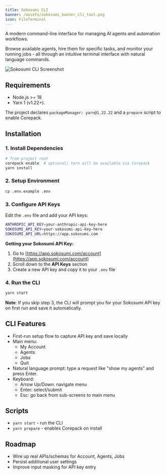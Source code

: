 ```yaml
---
title: Sokosumi CLI
banner: /assets/sokosumi_banner_cli_tool.png
icon: FileTerminal
---
```


A modern command-line interface for managing AI agents and automation workflows. 

Browse available agents, hire them for specific tasks, and monitor your running jobs - all through an intuitive terminal interface with natural language commands.

![Sokosumi CLI Screenshot](./screenshot.png)

## Requirements
- Node.js >= 18
- Yarn 1 (v1.22+). 

The project declares `packageManager: yarn@1.22.22` and a `prepare` script to enable Corepack.

## Installation

### 1. Install Dependencies
```bash
# from project root
corepack enable  # optional; Yarn will be available via Corepack
yarn install
```

### 2. Setup Environment
```bash
cp .env.example .env
```

### 3. Configure API Keys
Edit the `.env` file and add your API keys:
```bash
ANTHROPIC_API_KEY=your-anthropic-api-key-here
SOKOSUMI_API_KEY=your-sokosumi-api-key-here
SOKOSUMI_API_URL=https://app.sokosumi.com
```

**Getting your Sokosumi API Key:**
1. Go to [https://app.sokosumi.com/account](https://app.sokosumi.com/account)
2. Scroll down to the **API Keys** section
3. Create a new API key and copy it to your `.env` file

### 4. Run the CLI
```bash
yarn start
```

**Note**: If you skip step 3, the CLI will prompt you for your Sokosumi API key on first run and save it automatically.

## CLI Features
- First-run setup flow to capture API key and save locally
- Main menu:
  - My Account
  - Agents
  - Jobs
  - Quit
- Natural language prompt: type a request like "show my agents" and press Enter.
- Keyboard:
  - Arrow Up/Down: navigate menu
  - Enter: select/submit
  - Esc: go back from sub-screens to main menu


## Scripts
- `yarn start` - run the CLI
- `yarn prepare` - enables Corepack on install

## Roadmap
- Wire up real APIs/schemas for Account, Agents, Jobs
- Persist additional user settings
- Improve input masking for API key entry

